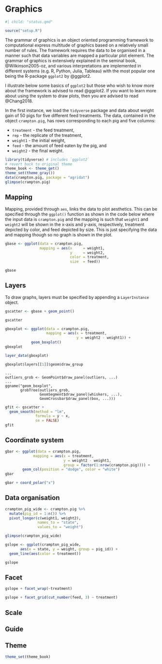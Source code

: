 # Graphics {#sec-ggplot}

```r
#| child: "status.qmd"
```

```r
source("setup.R")
```

The grammar of graphics is an object oriented programming framework to computational express multitude of graphics based on a relatively small number of rules. The framework requires the data to be organised in a manner such that data variables are mapped a particular plot element. The grammar of graphics is extensively explained in the seminal book, @Wilkinson2005-oz, and various interpretations are implemented in different systems (e.g. R, Python, Julia, Tableau) with the most popular one being the R-package `ggplot2` by @ggplot2. 

I illustrate below some basics of `ggplot2` but those who wish to know more about the framework is advised to read @ggplot2. If you want to learn more about using the system to draw plots, then you are advised to read @Chang2018.

In the first instance, we load the `tidyverse` package and data about weight gain of 50 pigs for five different feed treatments. The data, contained in the object `crampton.pig`, has rows corresponding to each pig and five columns:

* `treatment` - the feed treatment,
* `rep` - the replicate of the treatment,
* `weight1` - the initial weight, 
* `feed` - the amount of feed eaten by the pig, and
* `weight2` - the final weight.

```r
library(tidyverse) # includes `ggplot2`
# revert back to original theme 
theme_book <- theme_get()
theme_set(theme_gray())
data(crampton.pig, package = "agridat")
glimpse(crampton.pig)
```

## Mapping

Mapping, provided through `aes`, links the data to plot aesthetics. This can be specified through the `ggplot()` function as shown in the code below where the input data is `crampton.pig` and the mapping is such that `weight1` and `weight2` will be shown in the x-axis and y-axis, respectively, treatment depicted by color, and feed depicted by size. This is just specifying the data and mapping though so no graph is shown in the plot. 

```r
gbase <- ggplot(data = crampton.pig,
                mapping = aes(x     = weight1,
                              y     = weight2,
                              color = treatment,
                              size  = feed)) 

gbase
```


## Layers

To draw graphs, layers must be specified by appending a `LayerInstance` object. 

```r
gscatter <- gbase + geom_point()

gscatter
```

```r
gboxplot <- ggplot(data = crampton.pig,
                   mapping = aes(x = treatment,
                                 y = weight2 - weight1)) +
            geom_boxplot()
gboxplot
```

```r
layer_data(gboxplot)
```


```r
gboxplot$layers[[1]]$geom$draw_group
```
```cell-output-stdout
...
outliers_grob <- GeomPoint$draw_panel(outliers, ...)
...
ggname("geom_boxplot", 
       grobTree(outliers_grob, 
                GeomSegment$draw_panel(whiskers, ...), 
                GeomCrossbar$draw_panel(box, ...)))
```



```r
gfit <- gscatter + 
  geom_smooth(method = "lm", 
              formula = y ~ x,
              se = FALSE)
gfit
```




## Coordinate system

```r
gbar <- ggplot(data = crampton.pig,
             mapping = aes(x = treatment,
                           y = weight2 - weight1,
                           group = factor(1:nrow(crampton.pig)))) +
        geom_col(position = "dodge", color = "white") 
gbar
```

```r
gbar + coord_polar("x")
```

## Data organisation

```r
crampton_pig_wide <- crampton.pig %>% 
  mutate(pig_id = 1:n()) %>% 
  pivot_longer(c(weight1, weight2), 
               names_to = "state",
               values_to = "weight")

glimpse(crampton_pig_wide)
```


```r
gslope <- ggplot(crampton_pig_wide, 
       aes(x = state, y = weight, group = pig_id)) +
  geom_line(aes(color = treatment))

gslope
```

## Facet

```r
gslope + facet_wrap(~treatment)
```

```r
gslope + facet_grid(cut_number(feed, 3) ~ treatment)
```


## Scale

## Guide


## Theme





```r
theme_set(theme_book)
```

